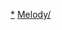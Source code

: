 {{Navbox Musical artist
|name = Melody.
|title= [[Melody.]]
|background = solo_singer

|group1=單曲
|list1=[[Dreamin' Away]] - [[Simple As That/Over The Rainbow|Simple As That／Over The Rainbow]] - [[Crystal Love]] - [[Believe me|Believe me（Japanese Version）]] - [[Believe me|Believe me（English Version）]] - [[Next to You]] - [[realize/Take a Chance|realize／Take a Chance]] - [[see you...]] - [[Lovin' U]] - [[Finding My Road]] - [[Love Story (melody.單曲)|Love Story]] - [[遙花]]

|group2=錄音室專輯
|list2=[[Sincerely (melody.專輯)|Sincerely]] - [[Be as One]] - [[READY TO GO!]] - [[Lei Aloha]]

|group3=精選輯
|list3=[[The Best of melody. ～Timeline～]]
|group4=相關文章
|list4=[[melody.作品列表|作品列表]] - [[雅-miyavi-]]

}}<noinclude>
[[Category:Melody.|*]]
[[Category:日本歌手模板|Melody/]]
</noinclude>
